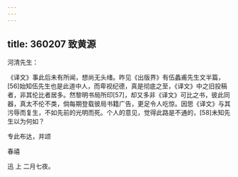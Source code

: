 ```yaml
---
---
---
```

title: 360207 致黄源
---




河清先生：

《译文》事此后未有所闻，想尚无头绪。昨见《出版界》有伍蠡甫先生文半篇，[56]始知伍先生也是此道中人，而卑视纪德，真是彻底之至，《译文》中之旧投稿者，非其伦比者居多。然黎明书局所印[57]，却又多非《译文》可比之书，彼此同器，真太不伦不类，倘每期登载彼局书籍广告，更足令人吃惊。因思《译文》与其污辱而复生，不如先前的光明而死。个人的意见，觉得此路是不通的，[58]未知先生以为何如？

专此布达，并颂

春禧

迅 上 二月七夜。